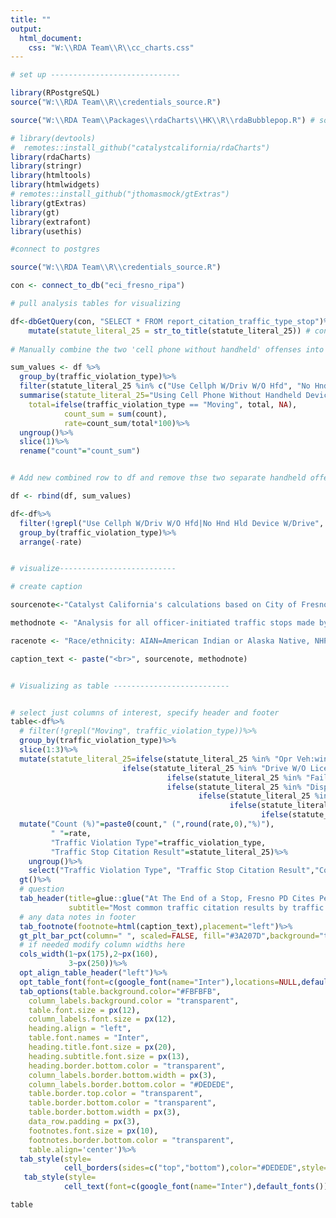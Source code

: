 ```yaml
---
title: ""
output:
  html_document:
    css: "W:\\RDA Team\\R\\cc_charts.css"
---
```

<!-- link to Google Font -->
<link href="https://fonts.googleapis.com/css2?family=Inter:wght@100;200;300;400;500;600;700;800;900&display=swap" rel="stylesheet">

```r

# set up -----------------------------

library(RPostgreSQL)
source("W:\\RDA Team\\R\\credentials_source.R")

source("W:\\RDA Team\\Packages\\rdaCharts\\HK\\R\\rdaBubblepop.R") # sourcing one of the visual files so I can get color codes

# library(devtools)
#  remotes::install_github("catalystcalifornia/rdaCharts") 
library(rdaCharts)
library(stringr)
library(htmltools) 
library(htmlwidgets)
# remotes::install_github("jthomasmock/gtExtras")
library(gtExtras)
library(gt)
library(extrafont)
library(usethis)

#connect to postgres

source("W:\\RDA Team\\R\\credentials_source.R")

con <- connect_to_db("eci_fresno_ripa")

# pull analysis tables for visualizing

df<-dbGetQuery(con, "SELECT * FROM report_citation_traffic_type_stop")%>%
    mutate(statute_literal_25 = str_to_title(statute_literal_25)) # convert text for offense to be title case
  
# Manually combine the two 'cell phone without handheld' offenses into one 

sum_values <- df %>%
  group_by(traffic_violation_type)%>%
  filter(statute_literal_25 %in% c("Use Cellph W/Driv W/O Hfd", "No Hnd Hld Device W/Drive")) %>%
  summarise(statute_literal_25="Using Cell Phone Without Handheld Device While Driving",
    total=ifelse(traffic_violation_type == "Moving", total, NA),
            count_sum = sum(count),
            rate=count_sum/total*100)%>%
  ungroup()%>%
  slice(1)%>%
  rename("count"="count_sum")


# Add new combined row to df and remove thse two separate handheld offenses 

df <- rbind(df, sum_values)

df<-df%>%
  filter(!grepl("Use Cellph W/Driv W/O Hfd|No Hnd Hld Device W/Drive", statute_literal_25))%>%
  group_by(traffic_violation_type)%>%
  arrange(-rate)


# visualize--------------------------

# create caption 

sourcenote<-"Catalyst California's calculations based on City of Fresno's Police Stop Data (2022), catalystcalifornia.org, 2024. "

methodnote <- "Analysis for all officer-initiated traffic stops made by officers in 2022."

racenote <- "Race/ethnicity: AIAN=American Indian or Alaska Native, NHPI=Native Hawaiian or Pacific Islander, SWANA/SA=Southwest Asian (Middle Eastern) or North African, or South Asian."

caption_text <- paste("<br>", sourcenote, methodnote)


# Visualizing as table --------------------------


# select just columns of interest, specify header and footer
table<-df%>%
  # filter(!grepl("Moving", traffic_violation_type))%>% 
  group_by(traffic_violation_type)%>%
  slice(1:3)%>%
  mutate(statute_literal_25=ifelse(statute_literal_25 %in% "Opr Veh:window Obstructed", "Obstructed Window",
                         ifelse(statute_literal_25 %in% "Drive W/O License", "Driving Without a License",
                                   ifelse(statute_literal_25 %in% "Fail Prove Fin Rsp:po Req", "Failure to Prove Financial Responsibility (i.e. Insurance)",
                                   ifelse(statute_literal_25 %in% "Display Lic Plates Wrong", "Incorrect License Plate Displayed",
                                          ifelse(statute_literal_25 %in% "No Reg:veh/Trailer/Etc", "No Vehicle Registration",
                                                 ifelse(statute_literal_25 %in% "Unlaw Dirct Drv Opr/Hwy", "Unlawful Direction of Driving on a Highway",
                                                        ifelse(statute_literal_25 %in% "Unsafe Speed:prevail Cond", "Operating Vehicle at Unsafe Speed",statute_literal_25))))))))%>%
  mutate("Count (%)"=paste0(count," (",round(rate,0),"%)"),
         " "=rate,
         "Traffic Violation Type"=traffic_violation_type,
         "Traffic Stop Citation Result"=statute_literal_25)%>%
    ungroup()%>%
    select("Traffic Violation Type", "Traffic Stop Citation Result","Count (%)"," ")%>%
  gt()%>%
  # question
  tab_header(title=glue::glue("At The End of a Stop, Fresno PD Cites People For Offenses That Do Not Require Police or Advance Public Safety"),
             subtitle="Most common traffic citation results by traffic stop type")%>%
  # any data notes in footer
  tab_footnote(footnote=html(caption_text),placement="left")%>%
  gt_plt_bar_pct(column=" ", scaled=FALSE, fill="#3A207D",background="transparent")%>%
  # if needed modify column widths here
  cols_width(1~px(175),2~px(160),
             3~px(250))%>%
  opt_align_table_header("left")%>%
  opt_table_font(font=c(google_font(name="Inter"),locations=NULL,default_fonts()))%>%
  tab_options(table.background.color="#FBFBFB",
    column_labels.background.color = "transparent",
    table.font.size = px(12),
    column_labels.font.size = px(12),
    heading.align = "left",
    table.font.names = "Inter",
    heading.title.font.size = px(20),
    heading.subtitle.font.size = px(13),
    heading.border.bottom.color = "transparent",
    column_labels.border.bottom.width = px(3),
    column_labels.border.bottom.color = "#DEDEDE",
    table.border.top.color = "transparent",
    table.border.bottom.color = "transparent",
    table.border.bottom.width = px(3),
    data_row.padding = px(3),
    footnotes.font.size = px(10),
    footnotes.border.bottom.color = "transparent",
    table.align='center')%>%
  tab_style(style=
            cell_borders(sides=c("top","bottom"),color="#DEDEDE",style="solid",weight=px(1)),locations=cells_body())%>%
   tab_style(style=
            cell_text(font=c(google_font(name="Inter"),default_fonts()),weight=900, color="black"),locations=cells_title())


```

```r

table

```
<script>
  widg = document.getElementsByClassName('html-widget'); //find widgets
  for (let i = 0; i < widg.length; i++) { //loop through
    document.getElementsByClassName('highchart')[i].style.width = '100%'; //adjust width
    document.getElementsByClassName('highchart')[i].style.height = '100%'; //adjust height
  }
</script>